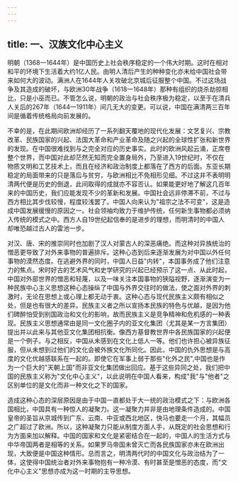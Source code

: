 ```yaml
---
---
---
```

title: 一、汉族文化中心主义
---



明朝（1368一1644年）是中国历史上社会秩序稳定的一个伟大时期。这时在相对和平的环境下生活着大约1亿人民。由明人清后产生的种种变化亦未给中国社会带来如何大的波动。满洲人在1644年人关攻破北京城后征服整个中国。不过这场战争及其造成的破坏，与欧洲30年战争（1618一1648年）那种有组织的烧杀劫掠相比，只是小巫而已。不管怎么说，明朝的政治与社会秩序极为稳定，以至于在清兵人关后的267年（1644一1911年）间几无大的变更。可以说，中国在满清两三百年间是循着传统格局向前发展的。

不幸的是，在此期间欧洲却经历了一系列翻天覆地的现代化发展：文艺复兴、宗教改革、民族国家的兴起、法国大革命和产业革命及随之兴起的全球性扩张和新世界的发现。在中国很难找到与之完全对应的历史事实。此时的欧洲风起云涌，正席卷整个世界，而中国对此却茫然无知而完全置身局外，乃至进入19世纪时，不仅在物质文明和工艺技术上，而且在经济和政治制度上都落在了西方的后面。东亚长期稳定的局面带来的只是落后与贫穷，与欧洲相比不免相形见细。不过这并不表明明清两代便是历史的倒退，此间取得的成就亦不容否认。如果能更好地了解这几百年来的中国历史，我们应能发现不少的革新和发展。中国社会远非停滞不前，不过与西方相比其步伐较慢，程度较浅罢了。中国人向来认为"祖宗之法不可变"，这是造成中国发展缓慢的原因之一。社会领袖均致力于维护传统，任何新生事物都必须纳入传统的模式之中。西方人自19世纪起信奉的是进步的理想，而明清时的中国人却唯恐越过古人的雷池一步。

对汉、唐、宋的推崇同时也加剧了汉人对蒙古人的深恶痛绝。而这种对异族统治的憎恶更导致了对外来事物的普遍排斥。这种心态到后来逐渐发展为对中国以外任何事物的漠然态度。在逃避外界的同时，中国人日益"内转"，本国事务成了他们注意力的焦点。宋时好古的艺术风气和史学研究的兴起已经预示了这一点、从此时起，中国对外部世界的憎恶和轻蔑，以及一味关注本国事物的狭隘视野，逐渐演变为一种民族中心主义思想这种心态操纵了中国与外界交往时的做法，使之面对外界的刺激时，无论在思想上或心理上都无动于衷。这种心态与现代民族主义颇有相似之处，但是也有很大的差异。民族主义者之所以宣扬本民族的特色与优越，是因为他们碑醉怕受到别国政治和文化的影响，故而民族主义是竞争精神和危机感的一种表现。民族主义思想通常由是同一文化圈子内的亚文化集团（尤其是某一方言集团）提出并以此来与其他亚文化集团相抗衡。像西方基督教世界中各民族国家的兴起便是一个例子。与之相反，中国从未感到在文化上低人一等。他们也许担心被异族征服，但从未想到过他们的文化会被外族文化所同化。因此，中国的仇外思想是与高度的文化优越感联系在一起的。即使它在军事上弱于那些"化外之民",中国也是作为一个巨大的"天朝上国"而非亚文化集团做出回应。基于这些异同之处，我们把中国的民族主义称为"文化中心主义"，以此说明在中国人看来，构成"我"与"他者"之区别单位的是文化而非一种文化之下的国家。

造成这种心态的深层原因是由于中国一直都处于大一统的政治模式之下：与欧洲各国相比，中国具有一种惊人的凝聚力。这一凝聚力并非是由地理条件造成的。中国皇帝的圣旨从京城传到广东、云南、中亚或西北地区，快马也要走一个月，其幅员之广超过了欧洲。所以，这种凝聚力只能从制度方面人手，从既定的社会思想和行为方面来加以解释。中国的国家和文化是紧密结合在一起的，中国人的生活方式与中华帝国两者是相等的关系。如果罗马帝国未曾灭亡而各民族国家亦未在欧洲出现，大致便是中国这种情形。总而言之，明清两代时的中国文化与政治结为了一体，这使得中国统治者对外来事物抱有一种冷漠、有时甚至是憎恶的态度，而"文化中心主义"思想亦成为这一时期的主导思想。
